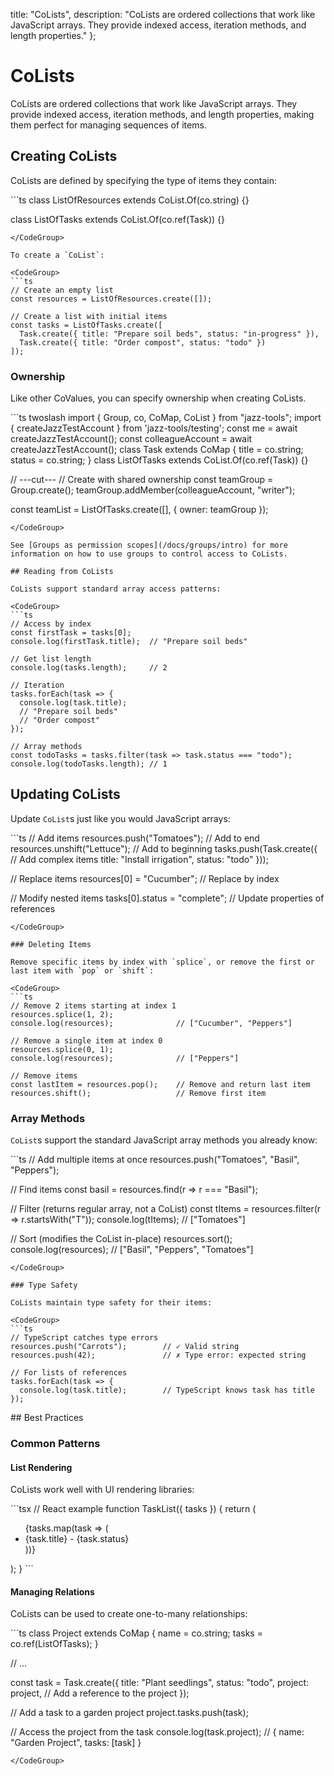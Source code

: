 
  title: "CoLists",
  description: "CoLists are ordered collections that work like JavaScript arrays. They provide indexed access, iteration methods, and length properties."
};

# CoLists

CoLists are ordered collections that work like JavaScript arrays. They provide indexed access, iteration methods, and length properties, making them perfect for managing sequences of items.

## Creating CoLists

CoLists are defined by specifying the type of items they contain:

<CodeGroup>
```ts
class ListOfResources extends CoList.Of(co.string) {}

class ListOfTasks extends CoList.Of(co.ref(Task)) {}
```
</CodeGroup>

To create a `CoList`:

<CodeGroup>
```ts
// Create an empty list
const resources = ListOfResources.create([]);

// Create a list with initial items
const tasks = ListOfTasks.create([
  Task.create({ title: "Prepare soil beds", status: "in-progress" }),
  Task.create({ title: "Order compost", status: "todo" })
]);
```
</CodeGroup>

### Ownership

Like other CoValues, you can specify ownership when creating CoLists.

<CodeGroup>
```ts twoslash
import { Group, co, CoMap, CoList } from "jazz-tools";
import { createJazzTestAccount } from 'jazz-tools/testing';
const me = await createJazzTestAccount();
const colleagueAccount = await createJazzTestAccount();
class Task extends CoMap {
  title = co.string;
  status = co.string;
}
class ListOfTasks extends CoList.Of(co.ref(Task)) {}

// ---cut---
// Create with shared ownership
const teamGroup = Group.create();
teamGroup.addMember(colleagueAccount, "writer");

const teamList = ListOfTasks.create([], { owner: teamGroup });
```
</CodeGroup>

See [Groups as permission scopes](/docs/groups/intro) for more information on how to use groups to control access to CoLists.

## Reading from CoLists

CoLists support standard array access patterns:

<CodeGroup>
```ts
// Access by index
const firstTask = tasks[0];
console.log(firstTask.title);  // "Prepare soil beds"

// Get list length
console.log(tasks.length);     // 2

// Iteration
tasks.forEach(task => {
  console.log(task.title);
  // "Prepare soil beds"
  // "Order compost"
});

// Array methods
const todoTasks = tasks.filter(task => task.status === "todo");
console.log(todoTasks.length); // 1
```
</CodeGroup>

## Updating CoLists

Update `CoList`s just like you would JavaScript arrays:

<CodeGroup>
```ts
// Add items
resources.push("Tomatoes");       // Add to end
resources.unshift("Lettuce");     // Add to beginning
tasks.push(Task.create({          // Add complex items
  title: "Install irrigation", 
  status: "todo"
}));

// Replace items
resources[0] = "Cucumber";           // Replace by index

// Modify nested items
tasks[0].status = "complete";        // Update properties of references
```
</CodeGroup>

### Deleting Items

Remove specific items by index with `splice`, or remove the first or last item with `pop` or `shift`:

<CodeGroup>
```ts
// Remove 2 items starting at index 1
resources.splice(1, 2);              
console.log(resources);              // ["Cucumber", "Peppers"]

// Remove a single item at index 0
resources.splice(0, 1);
console.log(resources);              // ["Peppers"]

// Remove items
const lastItem = resources.pop();    // Remove and return last item
resources.shift();                   // Remove first item
```
</CodeGroup>

### Array Methods

`CoList`s support the standard JavaScript array methods you already know:

<CodeGroup>
```ts
// Add multiple items at once
resources.push("Tomatoes", "Basil", "Peppers");

// Find items
const basil = resources.find(r => r === "Basil");

// Filter (returns regular array, not a CoList)
const tItems = resources.filter(r => r.startsWith("T"));
console.log(tItems); // ["Tomatoes"]

// Sort (modifies the CoList in-place)
resources.sort();
console.log(resources); // ["Basil", "Peppers", "Tomatoes"]
```
</CodeGroup>

### Type Safety

CoLists maintain type safety for their items:

<CodeGroup>
```ts
// TypeScript catches type errors
resources.push("Carrots");        // ✓ Valid string
resources.push(42);               // ✗ Type error: expected string

// For lists of references
tasks.forEach(task => {
  console.log(task.title);        // TypeScript knows task has title
});
```
</CodeGroup>
## Best Practices

### Common Patterns

#### List Rendering

CoLists work well with UI rendering libraries:

<CodeGroup>
```tsx
// React example
function TaskList({ tasks }) {
  return (
    <ul>
      {tasks.map(task => (
        <li key={task.id}>
          {task.title} - {task.status}
        </li>
      ))}
    </ul>
  );
}
```
</CodeGroup>

#### Managing Relations

CoLists can be used to create one-to-many relationships:

<CodeGroup>
```ts
class Project extends CoMap {
  name = co.string;
  tasks = co.ref(ListOfTasks);
}

// ...

const task = Task.create({ 
  title: "Plant seedlings",
  status: "todo",
  project: project, // Add a reference to the project
});

// Add a task to a garden project
project.tasks.push(task);

// Access the project from the task
console.log(task.project); // { name: "Garden Project", tasks: [task] }
```
</CodeGroup>


